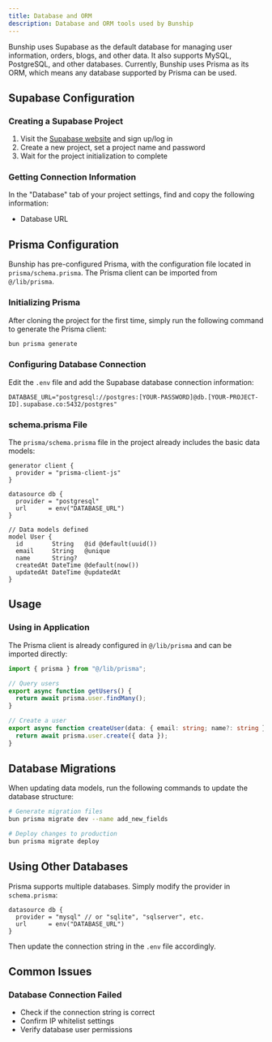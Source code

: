 ```yaml
---
title: Database and ORM
description: Database and ORM tools used by Bunship
---
```


Bunship uses Supabase as the default database for managing user information, orders, blogs, and other data. It also supports MySQL, PostgreSQL, and other databases. Currently, Bunship uses Prisma as its ORM, which means any database supported by Prisma can be used.

## Supabase Configuration

### Creating a Supabase Project

1. Visit the [Supabase website](https://supabase.com/) and sign up/log in
2. Create a new project, set a project name and password
3. Wait for the project initialization to complete

### Getting Connection Information

In the "Database" tab of your project settings, find and copy the following information:

- Database URL

## Prisma Configuration

Bunship has pre-configured Prisma, with the configuration file located in `prisma/schema.prisma`. The Prisma client can be imported from `@/lib/prisma`.

### Initializing Prisma

After cloning the project for the first time, simply run the following command to generate the Prisma client:

```bash
bun prisma generate
```

### Configuring Database Connection

Edit the `.env` file and add the Supabase database connection information:

```
DATABASE_URL="postgresql://postgres:[YOUR-PASSWORD]@db.[YOUR-PROJECT-ID].supabase.co:5432/postgres"
```

### schema.prisma File

The `prisma/schema.prisma` file in the project already includes the basic data models:

```prisma
generator client {
  provider = "prisma-client-js"
}

datasource db {
  provider = "postgresql"
  url      = env("DATABASE_URL")
}

// Data models defined
model User {
  id        String   @id @default(uuid())
  email     String   @unique
  name      String?
  createdAt DateTime @default(now())
  updatedAt DateTime @updatedAt
}
```

## Usage

### Using in Application

The Prisma client is already configured in `@/lib/prisma` and can be imported directly:

```typescript
import { prisma } from "@/lib/prisma";

// Query users
export async function getUsers() {
  return await prisma.user.findMany();
}

// Create a user
export async function createUser(data: { email: string; name?: string }) {
  return await prisma.user.create({ data });
}
```

## Database Migrations

When updating data models, run the following commands to update the database structure:

```bash
# Generate migration files
bun prisma migrate dev --name add_new_fields

# Deploy changes to production
bun prisma migrate deploy
```

## Using Other Databases

Prisma supports multiple databases. Simply modify the provider in `schema.prisma`:

```prisma
datasource db {
  provider = "mysql" // or "sqlite", "sqlserver", etc.
  url      = env("DATABASE_URL")
}
```

Then update the connection string in the `.env` file accordingly.

## Common Issues

### Database Connection Failed

- Check if the connection string is correct
- Confirm IP whitelist settings
- Verify database user permissions
